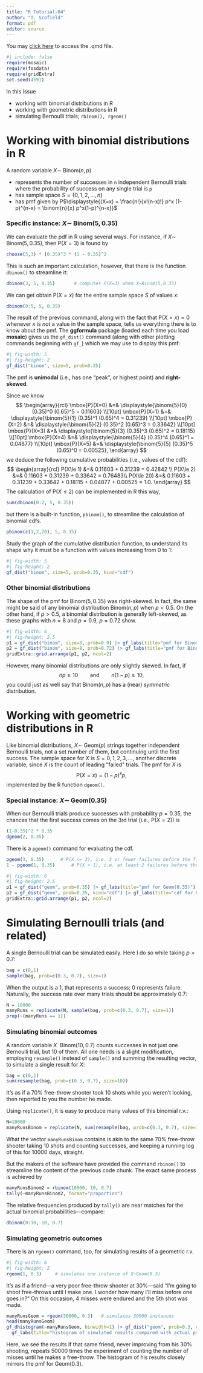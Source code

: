 ```yaml
---
title: "R Tutorial-04"
author: "T. Scofield"
format: pdf
editor: source
---
```


You may [click here](https://scofield.site/courses/s243/Rtutorials/Rtutorial-04.qmd) to access the .qmd file.

```r
#| include: false
require(mosaic)
require(fosdata)
require(gridExtra)
set.seed(4591)
```

In this issue

 * working with binomial distributions in R
 * working with geometric distributions in R
 * simulating Bernoulli trials; `rbinom(), rgeom()`

# Working with binomial distributions in R

A random variable $X \sim$ Binom$(n,p)$

 * represents the number of successes in `n` independent Bernoulli trials where the probability of success on any single trial is `p`
 * has sample space $S = \{0, 1, 2, \ldots, n\}$
 * has pmf given by  P$\displaystyle{(X=x) = \frac{n!}{x!(n-x)!} p^x (1-p)^{n-x} = \binom{n}{x} p^x(1-p)^{n-x}}$
 
### Specific instance: $X \sim$ Binom$(5, 0.35)$

We can evaluate the pdf in R using several ways.  For instance, if $X\sim$ Binom$(5, 0.35)$, then P$(X=3)$ is found by
```r
choose(5,3) * (0.35)^3 * (1 - 0.35)^2
```

This is such an important calculation, however, that there is the function `dbinom()` to streamline it:
```r
dbinom(3, 5, 0.35)       # computes P(X=3) when X~Binom(5,0.35)
```

We can get obtain P$(X=x)$ for the entire sample space $S$ of values $x$:
```r
dbinom(0:5, 5, 0.35)
```

The result of the previous command, along with the fact that P$(X=x) = 0$ whenever $x$ is *not* a value in the sample space, tells us everything there is to know about the pmf.  The **ggformula** package (loaded each time you load **mosaic**) gives us the `gf_dist()` command (along with other plotting commands beginning with `gf_`) which we may use to display this pmf:
```r
#| fig-width: 5
#| fig-height: 2
gf_dist("binom", size=5, prob=0.35)
```
The pmf is **unimodal** (i.e., has one "peak", or highest point) and **right-skewed**.

Since we know
$$ \begin{array}{rcl}
 \mbox{P}(X=0) &=& \displaystyle{\binom{5}{0} (0.35)^0 (0.65)^5 = 0.11603} \\[10pt]
 \mbox{P}(X=1) &=& \displaystyle{\binom{5}{1} (0.35)^1 (0.65)^4 = 0.31239} \\[10pt]
 \mbox{P}(X=2) &=& \displaystyle{\binom{5}{2} (0.35)^2 (0.65)^3 = 0.33642} \\[10pt]
 \mbox{P}(X=3) &=& \displaystyle{\binom{5}{3} (0.35)^3 (0.65)^2 = 0.18115} \\[10pt]
 \mbox{P}(X=4) &=& \displaystyle{\binom{5}{4} (0.35)^4 (0.65)^1 = 0.04877} \\[10pt]
 \mbox{P}(X=5) &=& \displaystyle{\binom{5}{5} (0.35)^5 (0.65)^0 = 0.00525}, \end{array} $$
we deduce the following cumulative probabilities (i.e., values of the cdf):
$$ \begin{array}{rcl}
P(X\le 1) &=& 0.11603 + 0.31239 = 0.42842 \\
P(X\le 2) &=& 0.11603 + 0.31239 + 0.33642 = 0.76483\\
P(X\le 20) &=& 0.11603 + 0.31239 + 0.33642 + 0.18115 + 0.04877 + 0.00525 = 1.0. \end{array} $$
The calculation of P$(X\le 2)$ can be implemented in R this way,
```r
sum(dbinom(0:2, 5, 0.35))
```

but there is a built-in function, `pbinom()`, to streamline the calculation of binomial cdfs.
```r
pbinom(c(1,2,20), 5, 0.35)
```

Study the graph of the cumulative distribution function, to understand its shape why it must be a function with values increasing from 0 to 1:
```r
#| fig-width: 5
#| fig-height: 2
gf_dist("binom", size=5, prob=0.35, kind="cdf")
```

### Other binomial distributions

The shape of the pmf for Binom$(5, 0.35)$ was right-skewed.  In fact, the same might be said of any binomial distribution Binom$(n,p)$ when $p < 0.5$.  On the other hand, if $p > 0.5$, a binomial distribution is generally left-skewed, as these graphs with $n=8$ and $p=0.9$, $p=0.72$ show.
```r
#| fig-width: 6
#| fig-height: 2.5
p1 = gf_dist("binom", size=8, prob=0.9) |> gf_labs(title="pmf for Binom(8,0.9)")
p2 = gf_dist("binom", size=8, prob=0.72) |> gf_labs(title="pmf for Binom(8,0.72)")
gridExtra::grid.arrange(p1, p2, ncol=2)
```

However, many binomial distributions are only slightly skewed.  In fact, if
$$ np \ge 10 \qquad\mbox{and}\qquad n(1-p)\ge 10, $$
you could just as well say that Binom$(n,p)$ has a (near) *symmetric* distribution.

# Working with geometric distributions in R

Like binomial distributions, $X\sim$ Geom$(p)$ strings together independent Bernoulli trials, not a set number of them, but continuing until the first success.  The sample space for $X$ is $S = {0, 1, 2, 3, \ldots}$, another discrete variable, since $X$ is the count of leading "failed" trials.  The pmf for $X$ is
$$ \mbox{P}(X=x) = (1-p)^x p, $$
implemented by the R function `dgeom()`.

### Special instance: $X \sim$ Geom$(0.35)$

When our Bernoulli trials produce successes with probability $p=0.35$, the chances that the first success comes on the 3rd trial (i.e., P$(X=2)$) is
```r
(1-0.35)^2 * 0.35
dgeom(2, 0.35)
```

There is a `pgeom()` command for evaluating the cdf.
```r
pgeom(3, 0.35)      # P(X <= 3), i.e. 3 or fewer failures before the first success
1 - pgeom(1, 0.35)      # P(X > 1), i.e. at least 2 failures before the first success
```

```r
#| fig-width: 6
#| fig-height: 2.5
p1 = gf_dist("geom", prob=0.35) |> gf_labs(title="pmf for Geom(0.35)")
p2 = gf_dist("geom", prob=0.35, kind="cdf") |> gf_labs(title="cdf for Geom(0.35)")
gridExtra::grid.arrange(p1, p2, ncol=2)
```

# Simulating Bernoulli trials (and related)

A single Bernoulli trial can be simulated easily.  Here I do so while taking $p=0.7$:
```r
bag = c(0,1)
sample(bag, prob=c(0.3, 0.7), size=1)
```

When the output is a 1, that represents a success; 0 represents failure.  Naturally, the success rate over many trials should be approximately $0.7$:
```r
N = 10000
manyRuns = replicate(N, sample(bag, prob=c(0.3, 0.7), size=1))
prop(~(manyRuns == 1))
```

### Simulating binomial outcomes

A random variable $X ~$ Binom$(10, 0.7)$ counts successes in not just one Bernoulli trial, but 10 of them.  All one needs is a slight modification, employing `resample()` instead of `sample()` and summing the resulting vector, to simulate a single result for $X$:
```r
bag = c(0,1)
sum(resample(bag, prob=c(0.3, 0.7), size=10))
```
It's as if a 70% free-throw shooter took 10 shots while you weren't looking, then reported to you the number he made.

Using `replicate()`, it is easy to produce many values of this binomial r.v.:
```r
N=10000
manyRunsBinom = replicate(N, sum(resample(bag, prob=c(0.3, 0.7), size=10)))
```
What the vector `manyRunsBinom` contains is akin to the same 70% free-throw shooter taking 10 shots and counting successes, and keeping a running log of this for 10000 days, straight.

But the makers of the software have provided the command `rbinom()` to streamline the content of the previous code chunk.  The exact same process is achieved by
```r
manyRunsBinom2 = rbinom(10000, 10, 0.7)
tally(~manyRunsBinom2, format="proportion")
```

The relative frequencies produced by `tally()` are near matches for the actual binomial probabilities---compare:
```r
dbinom(0:10, 10, 0.7)
```

### Simulating geometric outcomes

There is an `rgeom()` command, too, for simulating results of a geometric r.v.
```r
#| fig-width: 6
#| fig-height: 2
rgeom(1, 0.3)     # simulates one instance of X~Geom(0.3)
```

It's as if a friend---a very poor free-throw shooter at 30%---said "I'm going to shoot free-throws until I make one.  I wonder how many I'll miss before one goes in?"  On this occasion, 4 misses were endured and the 5th shot was made.

```r
manyRunsGeom = rgeom(50000, 0.3)   # simulates 50000 instances
head(manyRunsGeom)
gf_dhistogram(~manyRunsGeom, binwidth=1) |> gf_dist("geom", prob=0.3, color="red") |>
  gf_labs(title="histogram of simulated results compared with actual pmf (red)")
```
Here, we see the results if that same friend, never improving from his 30% shooting, repeats 50000 times the experiment of counting the number of misses until he makes a free-throw.  The histogram of his results closely mirrors the pmf for Geom$(0.3)$.

